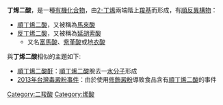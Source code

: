 '''丁烯二酸'''，是一種[[有機化合物|有機化合物]]，由[[2-丁烯|2-丁烯]]兩端階上[[羧基|羧基]]而形成，有[[順反異構物|順反異構物]]：
*[[順丁烯二酸|順丁烯二酸]]，又被稱為[[馬來酸|馬來酸]]
*[[反丁烯二酸|反丁烯二酸]]，又被稱為[[延胡索酸|延胡索酸]]
**又名[[富馬酸|富馬酸]]、[[紫堇酸|紫堇酸]]或[[地衣酸|地衣酸]]
與'''丁烯二酸'''相似的主題如下:
*[[順丁烯二酸酐|順丁烯二酸酐]]：[[順丁烯二酸|順丁烯二酸]]脫去一[[水分子|水分子]]形成
*[[2013年台灣毒澱粉事件|2013年台灣毒澱粉事件]]：由於使用[[修飾澱粉|修飾澱粉]]導致食品含有[[順丁烯二酸|順丁烯二酸]]的事件
{{chemdab}}

[[Category:二羧酸|Category:二羧酸]]
[[Category:烯酸|Category:烯酸]]